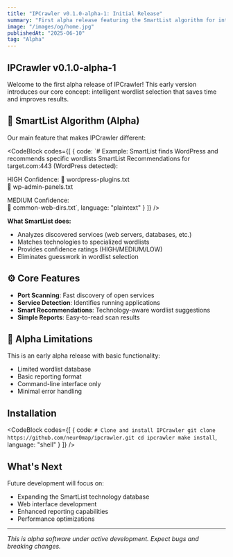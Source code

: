 ---
title: "IPCrawler v0.1.0-alpha-1: Initial Release"
summary: "First alpha release featuring the SmartList algorithm for intelligent wordlist recommendations."
image: "/images/og/home.jpg"
publishedAt: "2025-06-10"
tag: "Alpha"
---

## IPCrawler v0.1.0-alpha-1

Welcome to the first alpha release of IPCrawler! This early version introduces our core concept: intelligent wordlist selection that saves time and improves results.

## 🧠 SmartList Algorithm (Alpha)

Our main feature that makes IPCrawler different:

<CodeBlock codes={[
  {
    code: `# Example: SmartList finds WordPress and recommends specific wordlists
SmartList Recommendations for target.com:443 (WordPress detected):

HIGH Confidence:
  📁 wordpress-plugins.txt  
  📁 wp-admin-panels.txt
  
MEDIUM Confidence:  
  📁 common-web-dirs.txt`,
    language: "plaintext"
  }
]} />

**What SmartList does:**
- Analyzes discovered services (web servers, databases, etc.)
- Matches technologies to specialized wordlists  
- Provides confidence ratings (HIGH/MEDIUM/LOW)
- Eliminates guesswork in wordlist selection

## ⚙️ Core Features

- **Port Scanning**: Fast discovery of open services
- **Service Detection**: Identifies running applications  
- **Smart Recommendations**: Technology-aware wordlist suggestions
- **Simple Reports**: Easy-to-read scan results

## 🚧 Alpha Limitations

This is an early alpha release with basic functionality:
- Limited wordlist database
- Basic reporting format
- Command-line interface only
- Minimal error handling

## Installation

<CodeBlock codes={[
  {
    code: `# Clone and install IPCrawler
git clone https://github.com/neur0map/ipcrawler.git
cd ipcrawler
make install`,
    language: "shell"
  }
]} />

## What's Next

Future development will focus on:
- Expanding the SmartList technology database
- Web interface development
- Enhanced reporting capabilities
- Performance optimizations

---

*This is alpha software under active development. Expect bugs and breaking changes.*